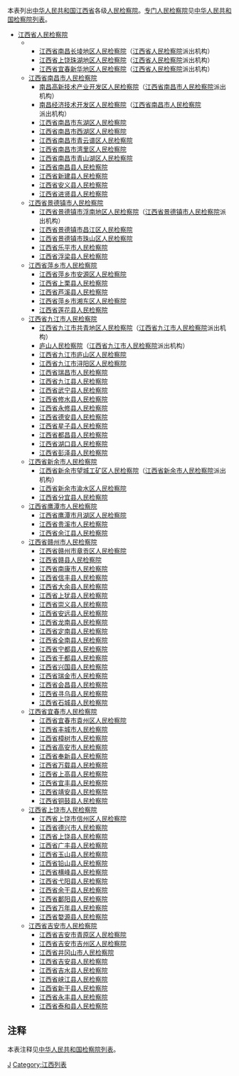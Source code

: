 {{noteTA
|1=zh-hans:余江县; zh-hant:餘江縣
|2=zh-hans:余干县; zh-hant:餘干縣
|3=zh-hans:新干县; zh-hant:新淦縣
}}
本表列出[[中华人民共和国|中华人民共和国]][[江西省|江西省]]各级[[人民检察院|人民检察院]]。[[专门人民检察院|专门人民检察院]]见[[中华人民共和国检察院列表|中华人民共和国检察院列表]]。
*[[江西省人民检察院|江西省人民检察院]]
***[[江西省南昌长堎地区人民检察院|江西省南昌长堎地区人民检察院]]（[[江西省人民检察院|江西省人民检察院]]派出机构）
***[[江西省上饶珠湖地区人民检察院|江西省上饶珠湖地区人民检察院]]（[[江西省人民检察院|江西省人民检察院]]派出机构）
***[[江西省宜春新华地区人民检察院|江西省宜春新华地区人民检察院]]（[[江西省人民检察院|江西省人民检察院]]派出机构）
**[[江西省南昌市人民检察院|江西省南昌市人民检察院]]
***[[南昌高新技术产业开发区人民检察院|南昌高新技术产业开发区人民检察院]]（[[江西省南昌市人民检察院|江西省南昌市人民检察院]]派出机构）
***[[南昌经济技术开发区人民检察院|南昌经济技术开发区人民检察院]]（[[江西省南昌市人民检察院|江西省南昌市人民检察院]]派出机构）
***[[江西省南昌市东湖区人民检察院|江西省南昌市东湖区人民检察院]]
***[[江西省南昌市西湖区人民检察院|江西省南昌市西湖区人民检察院]]
***[[江西省南昌市青云谱区人民检察院|江西省南昌市青云谱区人民检察院]]
***[[江西省南昌市湾里区人民检察院|江西省南昌市湾里区人民检察院]]
***[[江西省南昌市青山湖区人民检察院|江西省南昌市青山湖区人民检察院]]
***[[江西省南昌县人民检察院|江西省南昌县人民检察院]]
***[[江西省新建县人民检察院|江西省新建县人民检察院]]
***[[江西省安义县人民检察院|江西省安义县人民检察院]]
***[[江西省进贤县人民检察院|江西省进贤县人民检察院]]
**[[江西省景德镇市人民检察院|江西省景德镇市人民检察院]]
***[[江西省景德镇市浮南地区人民检察院|江西省景德镇市浮南地区人民检察院]]（[[江西省景德镇市人民检察院|江西省景德镇市人民检察院]]派出机构）
***[[江西省景德镇市昌江区人民检察院|江西省景德镇市昌江区人民检察院]]
***[[江西省景德镇市珠山区人民检察院|江西省景德镇市珠山区人民检察院]]
***[[江西省乐平市人民检察院|江西省乐平市人民检察院]]
***[[江西省浮梁县人民检察院|江西省浮梁县人民检察院]]
**[[江西省萍乡市人民检察院|江西省萍乡市人民检察院]]
***[[江西省萍乡市安源区人民检察院|江西省萍乡市安源区人民检察院]]
***[[江西省上栗县人民检察院|江西省上栗县人民检察院]]
***[[江西省芦溪县人民检察院|江西省芦溪县人民检察院]]
***[[江西省萍乡市湘东区人民检察院|江西省萍乡市湘东区人民检察院]]
***[[江西省莲花县人民检察院|江西省莲花县人民检察院]]
**[[江西省九江市人民检察院|江西省九江市人民检察院]]
***[[江西省九江市共青地区人民检察院|江西省九江市共青地区人民检察院]]（[[江西省九江市人民检察院|江西省九江市人民检察院]]派出机构）
***[[庐山人民检察院|庐山人民检察院]]（[[江西省九江市人民检察院|江西省九江市人民检察院]]派出机构）
***[[江西省九江市庐山区人民检察院|江西省九江市庐山区人民检察院]]
***[[江西省九江市浔阳区人民检察院|江西省九江市浔阳区人民检察院]]
***[[江西省瑞昌市人民检察院|江西省瑞昌市人民检察院]]
***[[江西省九江县人民检察院|江西省九江县人民检察院]]
***[[江西省武宁县人民检察院|江西省武宁县人民检察院]]
***[[江西省修水县人民检察院|江西省修水县人民检察院]]
***[[江西省永修县人民检察院|江西省永修县人民检察院]]
***[[江西省德安县人民检察院|江西省德安县人民检察院]]
***[[江西省星子县人民检察院|江西省星子县人民检察院]]
***[[江西省都昌县人民检察院|江西省都昌县人民检察院]]
***[[江西省湖口县人民检察院|江西省湖口县人民检察院]]
***[[江西省彭泽县人民检察院|江西省彭泽县人民检察院]]
**[[江西省新余市人民检察院|江西省新余市人民检察院]]
***[[江西省新余市望城工矿区人民检察院|江西省新余市望城工矿区人民检察院]]（[[江西省新余市人民检察院|江西省新余市人民检察院]]派出机构）
***[[江西省新余市渝水区人民检察院|江西省新余市渝水区人民检察院]]
***[[江西省分宜县人民检察院|江西省分宜县人民检察院]]
**[[江西省鹰潭市人民检察院|江西省鹰潭市人民检察院]]
***[[江西省鹰潭市月湖区人民检察院|江西省鹰潭市月湖区人民检察院]]
***[[江西省贵溪市人民检察院|江西省贵溪市人民检察院]]
***[[江西省余江县人民检察院|江西省余江县人民检察院]]
**[[江西省赣州市人民检察院|江西省赣州市人民检察院]]
***[[江西省赣州市章贡区人民检察院|江西省赣州市章贡区人民检察院]]
***[[江西省赣县人民检察院|江西省赣县人民检察院]]
***[[江西省南康市人民检察院|江西省南康市人民检察院]]
***[[江西省信丰县人民检察院|江西省信丰县人民检察院]]
***[[江西省大余县人民检察院|江西省大余县人民检察院]]
***[[江西省上犹县人民检察院|江西省上犹县人民检察院]]
***[[江西省崇义县人民检察院|江西省崇义县人民检察院]]
***[[江西省安远县人民检察院|江西省安远县人民检察院]]
***[[江西省龙南县人民检察院|江西省龙南县人民检察院]]
***[[江西省定南县人民检察院|江西省定南县人民检察院]]
***[[江西省全南县人民检察院|江西省全南县人民检察院]]
***[[江西省宁都县人民检察院|江西省宁都县人民检察院]]
***[[江西省于都县人民检察院|江西省于都县人民检察院]]
***[[江西省兴国县人民检察院|江西省兴国县人民检察院]]
***[[江西省瑞金市人民检察院|江西省瑞金市人民检察院]]
***[[江西省会昌县人民检察院|江西省会昌县人民检察院]]
***[[江西省寻乌县人民检察院|江西省寻乌县人民检察院]]
***[[江西省石城县人民检察院|江西省石城县人民检察院]]
**[[江西省宜春市人民检察院|江西省宜春市人民检察院]]
***[[江西省宜春市袁州区人民检察院|江西省宜春市袁州区人民检察院]]
***[[江西省丰城市人民检察院|江西省丰城市人民检察院]]
***[[江西省樟树市人民检察院|江西省樟树市人民检察院]]
***[[江西省高安市人民检察院|江西省高安市人民检察院]]
***[[江西省奉新县人民检察院|江西省奉新县人民检察院]]
***[[江西省万载县人民检察院|江西省万载县人民检察院]]
***[[江西省上高县人民检察院|江西省上高县人民检察院]]
***[[江西省宜丰县人民检察院|江西省宜丰县人民检察院]]
***[[江西省靖安县人民检察院|江西省靖安县人民检察院]]
***[[江西省铜鼓县人民检察院|江西省铜鼓县人民检察院]]
**[[江西省上饶市人民检察院|江西省上饶市人民检察院]]
***[[江西省上饶市信州区人民检察院|江西省上饶市信州区人民检察院]]
***[[江西省德兴市人民检察院|江西省德兴市人民检察院]]
***[[江西省上饶县人民检察院|江西省上饶县人民检察院]]
***[[江西省广丰县人民检察院|江西省广丰县人民检察院]]
***[[江西省玉山县人民检察院|江西省玉山县人民检察院]]
***[[江西省铅山县人民检察院|江西省铅山县人民检察院]]
***[[江西省横峰县人民检察院|江西省横峰县人民检察院]]
***[[江西省弋阳县人民检察院|江西省弋阳县人民检察院]]
***[[江西省余干县人民检察院|江西省余干县人民检察院]]
***[[江西省鄱阳县人民检察院|江西省鄱阳县人民检察院]]
***[[江西省万年县人民检察院|江西省万年县人民检察院]]
***[[江西省婺源县人民检察院|江西省婺源县人民检察院]]
**[[江西省吉安市人民检察院|江西省吉安市人民检察院]]
***[[江西省吉安市青原区人民检察院|江西省吉安市青原区人民检察院]]
***[[江西省吉安市吉州区人民检察院|江西省吉安市吉州区人民检察院]]
***[[江西省井冈山市人民检察院|江西省井冈山市人民检察院]]
***[[江西省吉安县人民检察院|江西省吉安县人民检察院]]
***[[江西省吉水县人民检察院|江西省吉水县人民检察院]]
***[[江西省峡江县人民检察院|江西省峡江县人民检察院]]
***[[江西省新干县人民检察院|江西省新干县人民检察院]]
***[[江西省永丰县人民检察院|江西省永丰县人民检察院]]
***[[江西省泰和县人民检察院|江西省泰和县人民检察院]]

==注释==
本表注释见[[中华人民共和国检察院列表|中华人民共和国检察院列表]]。
{{reflist}}
{{江西行政区划}}
{{中华人民共和国检察院}}
[[Category:中华人民共和国检察院列表|J]]
[[Category:江西列表|Category:江西列表]]